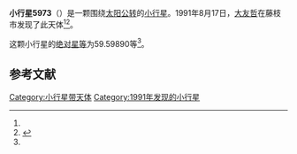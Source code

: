 {{Infobox planet
| bgcolour = #FFFFC0
| name = 5973 Takimoto
| symbol = 
| image = 
| caption = 
| discovery = yes
| discovery_ref = 
| discoverer = [[大友哲|大友哲]]
| discovery_site = [[藤枝市|藤枝市]] 
| discovered = 1991年8月17日
| designations = yes
| mp_name = 
| named_after = 
| alt_names = 1991 QC/ 1987 SN17
| mp_category = [[主带小行星|主带小行星]]
| orbit_ref = <ref name="a">[http://ssd.jpl.nasa.gov/sbdb.cgi?sstr=5973 5973 Takimoto] {{Wayback|url=http://ssd.jpl.nasa.gov/sbdb.cgi?sstr=5973 |date=20201124022624 }}，小行星數據庫瀏覽器（JPL Small-Body Database Browser）－[[美国国家航空航天局|美国国家航空航天局]]喷气推进实验室</ref>
| epoch = 2456400.5 (2013年4月18日更新)
| aphelion = {{convert|2.9735912|AU|km|3|abbr=on|lk=out}}
| perihelion = {{convert|2.1483448|AU|km|3|abbr=on}}
| semimajor = {{convert|2.5609680|AU|km|3|abbr=on}}
| eccentricity = 0.16112
| period = 1496.940877 [[日|日]]<br />4.1[[儒略年|儒略年]]
| avg_speed = 
| inclination = 3.62086
| asc_node = 229.39782
| mean_anomaly = 
| arg_peri = 59.59890
| satellites = 
| physical_characteristics = yes
| dimensions = 
| mass = 
| density = 
| surface_grav = 
| escape_velocity = 
| sidereal_day = 
| axial_tilt = 
| pole_ecliptic_lat = 
| pole_ecliptic_lon = 
| albedo = 
| temperatures= 
| temp_name1 = 
| mean_temp_1 = 
| max_temp_1 = 
| temp_name2 = 
| max_temp_2 = 
| spectral_type = 
| abs_magnitude = 59.59890
}}

'''小行星5973'''（{{lang-en|5973 Takimoto}}）是一颗围绕[[太阳|太阳]][[公转|公转]]的[[小行星|小行星]]。1991年8月17日，[[大友哲|大友哲]]在藤枝市发现了此天体<ref name="a" /><ref>{{cite news|title=小行星列表|url=http://cfa-www.harvard.edu/iau/lists/NumberedMPs.txt|accessdate=2013-07-08|newspaper=哈佛大学|archive-date=2008-05-17|archive-url=https://web.archive.org/web/20080517010638/http://cfa-www.harvard.edu/iau/lists/NumberedMPs.txt|dead-url=no}}</ref>。

这颗小行星的[[绝对星等|绝对星等]]为59.59890等<ref name="a" />。

==参考文献==
{{reflist}}
{{Minor Planet Number|[[小行星5972|小行星5972]]|[[小行星5974|小行星5974]]}}

{{小天体}}

[[Category:小行星带天体|Category:小行星带天体]]
[[Category:1991年发现的小行星|Category:1991年发现的小行星]]

{{asteroid-stub}}
